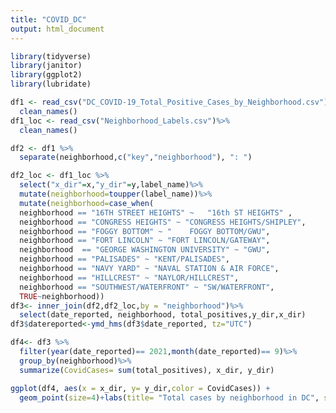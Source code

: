 ```yaml
---
title: "COVID_DC"
output: html_document
---
```



```r
library(tidyverse) 
library(janitor)
library(ggplot2)
library(lubridate)
```

```r
df1 <- read_csv("DC_COVID-19_Total_Positive_Cases_by_Neighborhood.csv")%>%
  clean_names()
df1_loc <- read_csv("Neighborhood_Labels.csv")%>% 
  clean_names()
```
```r
df2 <- df1 %>%
  separate(neighborhood,c("key","neighborhood"), ": ")
```
```r
df2_loc <- df1_loc %>%
  select("x_dir"=x,"y_dir"=y,label_name)%>%
  mutate(neighborhood=toupper(label_name))%>%
  mutate(neighborhood=case_when(
  neighborhood == "16TH STREET HEIGHTS" ~ 	"16th ST HEIGHTS" ,
  neighborhood == "CONGRESS HEIGHTS" ~ "CONGRESS HEIGHTS/SHIPLEY",     #missing DC medical center, georgetown east, national mall, south columbia heights, staduim armory, U st/pleasant, union station
  neighborhood == "FOGGY BOTTOM" ~ "	FOGGY BOTTOM/GWU",
  neighborhood == "FORT LINCOLN" ~ "FORT LINCOLN/GATEWAY",
  neighborhood  == "GEORGE WASHINGTON UNIVERSITY" ~ "GWU",
  neighborhood == "PALISADES" ~ "KENT/PALISADES",
  neighborhood == "NAVY YARD" ~ "NAVAL STATION & AIR FORCE",
  neighborhood == "HILLCREST" ~ "NAYLOR/HILLCREST",
  neighborhood == "SOUTHWEST/WATERFRONT" ~ "SW/WATERFRONT",
  TRUE~neighborhood))
df3<- inner_join(df2,df2_loc,by = "neighborhood")%>%
  select(date_reported, neighborhood, total_positives,y_dir,x_dir)
df3$datereported<-ymd_hms(df3$date_reported, tz="UTC")
```

```r
df4<- df3 %>%
  filter(year(date_reported)== 2021,month(date_reported)== 9)%>%
  group_by(neighborhood)%>%
  summarize(CovidCases= sum(total_positives), x_dir, y_dir)

ggplot(df4, aes(x = x_dir, y= y_dir,color = CovidCases)) + 
  geom_point(size=4)+labs(title= "Total cases by neighborhood in DC", subtitle = "September 2021")+ xlab("latitude")+ylab("latitude")
```



